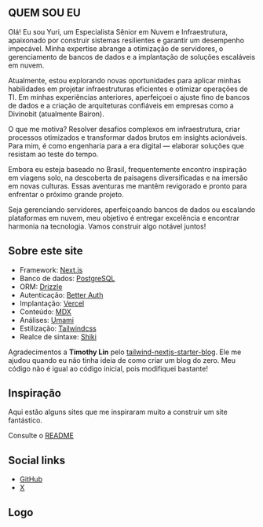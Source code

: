 ---
---

## QUEM SOU EU

Olá! Eu sou Yuri, um Especialista Sênior em Nuvem e Infraestrutura, apaixonado por construir sistemas resilientes e garantir um desempenho impecável. Minha expertise abrange a otimização de servidores, o gerenciamento de bancos de dados e a implantação de soluções escaláveis em nuvem.

Atualmente, estou explorando novas oportunidades para aplicar minhas habilidades em projetar infraestruturas eficientes e otimizar operações de TI. Em minhas experiências anteriores, aperfeiçoei o ajuste fino de bancos de dados e a criação de arquiteturas confiáveis em empresas como a Divinobit (atualmente Bairon).

O que me motiva? Resolver desafios complexos em infraestrutura, criar processos otimizados e transformar dados brutos em insights acionáveis. Para mim, é como engenharia para a era digital — elaborar soluções que resistam ao teste do tempo.

Embora eu esteja baseado no Brasil, frequentemente encontro inspiração em viagens solo, na descoberta de paisagens diversificadas e na imersão em novas culturas. Essas aventuras me mantêm revigorado e pronto para enfrentar o próximo grande projeto.

Seja gerenciando servidores, aperfeiçoando bancos de dados ou escalando plataformas em nuvem, meu objetivo é entregar excelência e encontrar harmonia na tecnologia. Vamos construir algo notável juntos!

## Sobre este site

- Framework: [Next.js](https://nextjs.org/)
- Banco de dados: [PostgreSQL](https://www.postgresql.org/)
- ORM: [Drizzle](https://orm.drizzle.team/)
- Autenticação: [Better Auth](https://www.better-auth.com/)
- Implantação: [Vercel](https://vercel.com)
- Conteúdo: [MDX](https://mdxjs.com/)
- Análises: [Umami](https://github.com/umami-software/umami)
- Estilização: [Tailwindcss](https://tailwindcss.com)
- Realce de sintaxe: [Shiki](https://github.com/shikijs/shiki)

Agradecimentos a **Timothy Lin** pelo [tailwind-nextjs-starter-blog](https://github.com/timlrx/tailwind-nextjs-starter-blog). Ele me ajudou quando eu não tinha ideia de como criar um blog do zero. Meu código não é igual ao código inicial, pois modifiquei bastante!

## Inspiração

Aqui estão alguns sites que me inspiraram muito a construir um site fantástico.

Consulte o [README](https://github.com/isyuricunha/website?tab=readme-ov-file#credits)

## Social links

- [GitHub](https://github.com/isyuricunha)
- [X](https://x.com/isyuricunha)

## Logo

<Logo />
